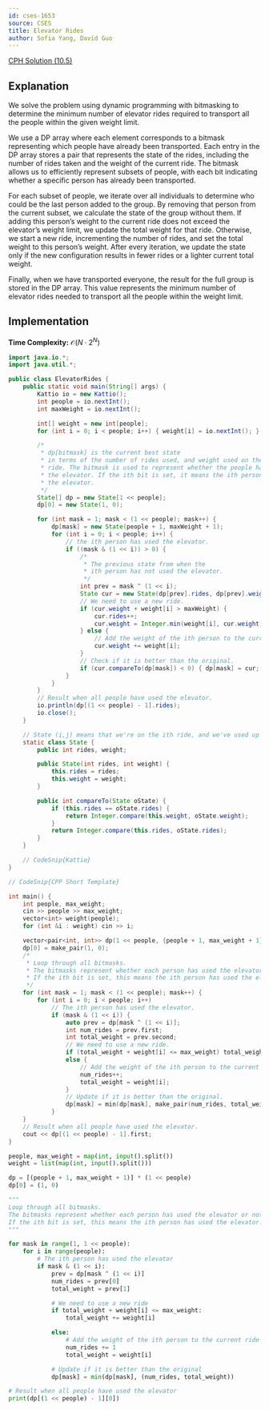```yaml
---
id: cses-1653
source: CSES
title: Elevator Rides
author: Sofia Yang, David Guo
---
```


[CPH Solution (10.5)](/CPH.pdf#page=113)

## Explanation

We solve the problem using dynamic programming with bitmasking to determine the minimum number of elevator rides required to transport all the people within the given weight limit.

We use a DP array where each element corresponds to a bitmask representing which people have already been transported. Each entry in the DP array stores a pair that represents the state of the rides, including the number of rides taken and the weight of the current ride. The bitmask allows us to efficiently represent subsets of people, with each bit indicating whether a specific person has already been transported.

For each subset of people, we iterate over all individuals to determine who could be the last person added to the group. By removing that person from the current subset, we calculate the state of the group without them. If adding this person’s weight to the current ride does not exceed the elevator’s weight limit, we update the total weight for that ride. Otherwise, we start a new ride, incrementing the number of rides, and set the total weight to this person’s weight. After every iteration, we update the state only if the new configuration results in fewer rides or a lighter current total weight.

Finally, when we have transported everyone, the result for the full group is stored in the DP array. This value represents the minimum number of elevator rides needed to transport all the people within the weight limit.

## Implementation

**Time Complexity:** $\mathcal{O}(N\cdot 2^N)$

<LanguageSection>
<JavaSection>

```java
import java.io.*;
import java.util.*;

public class ElevatorRides {
	public static void main(String[] args) {
		Kattio io = new Kattio();
		int people = io.nextInt();
		int maxWeight = io.nextInt();

		int[] weight = new int[people];
		for (int i = 0; i < people; i++) { weight[i] = io.nextInt(); }

		/*
		 * dp[bitmask] is the current best state
		 * in terms of the number of rides used, and weight used on the last
		 * ride. The bitmask is used to represent whether the people have used
		 * the elevator. If the ith bit is set, it means the ith person has used
		 * the elevator.
		 */
		State[] dp = new State[1 << people];
		dp[0] = new State(1, 0);

		for (int mask = 1; mask < (1 << people); mask++) {
			dp[mask] = new State(people + 1, maxWeight + 1);
			for (int i = 0; i < people; i++) {
				// the ith person has used the elevator.
				if ((mask & (1 << i)) > 0) {
					/*
					 * The previous state from when the
					 * ith person has not used the elevator.
					 */
					int prev = mask ^ (1 << i);
					State cur = new State(dp[prev].rides, dp[prev].weight);
					// We need to use a new ride.
					if (cur.weight + weight[i] > maxWeight) {
						cur.rides++;
						cur.weight = Integer.min(weight[i], cur.weight);
					} else {
						// Add the weight of the ith person to the current ride.
						cur.weight += weight[i];
					}
					// Check if it is better than the original.
					if (cur.compareTo(dp[mask]) < 0) { dp[mask] = cur; }
				}
			}
		}
		// Result when all people have used the elevator.
		io.println(dp[(1 << people) - 1].rides);
		io.close();
	}

	// State (i,j) means that we're on the ith ride, and we've used up j weight.
	static class State {
		public int rides, weight;

		public State(int rides, int weight) {
			this.rides = rides;
			this.weight = weight;
		}

		public int compareTo(State oState) {
			if (this.rides == oState.rides) {
				return Integer.compare(this.weight, oState.weight);
			}
			return Integer.compare(this.rides, oState.rides);
		}
	}

	// CodeSnip{Kattio}
}
```

</JavaSection>
<CPPSection>

```cpp
// CodeSnip{CPP Short Template}

int main() {
	int people, max_weight;
	cin >> people >> max_weight;
	vector<int> weight(people);
	for (int &i : weight) cin >> i;

	vector<pair<int, int>> dp(1 << people, {people + 1, max_weight + 1});
	dp[0] = make_pair(1, 0);
	/*
	 * Loop through all bitmasks.
	 * The bitmasks represent whether each person has used the elevator or not.
	 * If the ith bit is set, this means the ith person has used the elevator.
	 */
	for (int mask = 1; mask < (1 << people); mask++) {
		for (int i = 0; i < people; i++)
			// The ith person has used the elevator.
			if (mask & (1 << i)) {
				auto prev = dp[mask ^ (1 << i)];
				int num_rides = prev.first;
				int total_weight = prev.second;
				// We need to use a new ride.
				if (total_weight + weight[i] <= max_weight) total_weight += weight[i];
				else {
					// Add the weight of the ith person to the current ride.
					num_rides++;
					total_weight = weight[i];
				}
				// Update if it is better than the original.
				dp[mask] = min(dp[mask], make_pair(num_rides, total_weight));
			}
	}
	// Result when all people have used the elevator.
	cout << dp[(1 << people) - 1].first;
}
```

</CPPSection>
<PySection>

```py
people, max_weight = map(int, input().split())
weight = list(map(int, input().split()))

dp = [(people + 1, max_weight + 1)] * (1 << people)
dp[0] = (1, 0)

"""
Loop through all bitmasks.
The bitmasks represent whether each person has used the elevator or not.
If the ith bit is set, this means the ith person has used the elevator.
"""

for mask in range(1, 1 << people):
	for i in range(people):
		# The ith person has used the elevator
		if mask & (1 << i):
			prev = dp[mask ^ (1 << i)]
			num_rides = prev[0]
			total_weight = prev[1]

			# We need to use a new ride
			if total_weight + weight[i] <= max_weight:
				total_weight += weight[i]

			else:
				# Add the weight of the ith person to the current ride
				num_rides += 1
				total_weight = weight[i]

			# Update if it is better than the original
			dp[mask] = min(dp[mask], (num_rides, total_weight))

# Result when all people have used the elevator
print(dp[(1 << people) - 1][0])
```

</PySection>
</LanguageSection>

